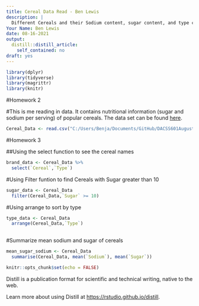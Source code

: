 ```yaml
---
title: Cereal Data Read - Ben Lewis
description: |
  Different Cereals and their Sodium content, sugar content, and type categorized with A & C.
Your Name: Ben Lewis
date: 08-16-2021
output:
  distill::distill_article:
    self_contained: no
draft: yes
---
```

```r
library(dplyr)
library(tidyverse)
library(magrittr)
library(knitr)
```


#Homework 2

#This is me reading in data. It contains nutritional information (sugar and sodium per serving) of popular cereals. The data set can be found [here](https://artofstat.com/datasets).

```r
Cereal_Data <- read.csv("C:/Users/Benja/Documents/GitHub/DACSS601August2021/_data/cereal.csv")
```

#Homework 3

##Using the select function to see the cereal names

```r
brand_data <- Cereal_Data %>%
  select(`Cereal`,`Type`)
```

#Using Filter funtion to find Cereals with Sugar greater than 10

```r
sugar_data <- Cereal_Data
  filter(Cereal_Data,`Sugar` >= 10)

```

#Using arrange to sort by type

```r
type_data <- Cereal_Data
  arrange(Cereal_Data,`Type`) 
  
```

#Summarize mean sodium and sugar of cereals 

```r
mean_sugar_sodium <- Cereal_Data
  summarise(Cereal_Data, mean(`Sodium`), mean(`Sugar`))
```


```r
knitr::opts_chunk$set(echo = FALSE)
```

Distill is a publication format for scientific and technical writing, native to the web.

Learn more about using Distill at <https://rstudio.github.io/distill>.


